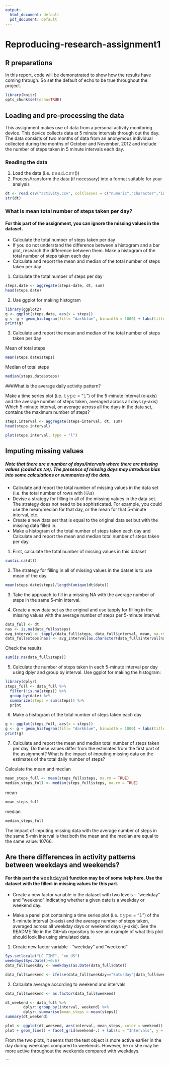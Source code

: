 ```yaml
---
output:
  html_document: default
  pdf_document: default
---
```

Reproducing-research-assignment1
===========================================

## R preparations
 In this report, code will be demonstrated to show how the results have coming through. So set the default of echo to be true throughout the project.
```r
library(knitr)
opts_chunk$set(echo=TRUE)
```

## Loading and pre-processing the data
This assignment makes use of data from a personal activity monitoring device. This device collects data at 5 minute intervals through out the day. The data consists of two months of data from an anonymous individual collected during the months of October and November, 2012 and include the number of steps taken in 5 minute intervals each day.

### Reading the data
1. Load the data (i.e. 𝚛𝚎𝚊𝚍.𝚌𝚜𝚟())
2. Process/transform the data (if necessary) into a format suitable for your analysis

```r
dt <- read.csv("activity.csv", colClasses = c("numeric","character","integer"))
str(dt)
```

### What is mean total number of steps taken per day?

#### For this part of the assignment, you can ignore the missing values in the dataset.

- Calculate the total number of steps taken per day
- If you do not understand the difference between a histogram and a bar plot, research the difference between them. Make a histogram of the total number of steps taken each day
- Calculate and report the mean and median of the total number of steps taken per day

1. Calculate the total number of steps per day 
```R
steps.date <- aggregate(steps~date, dt, sum)
head(steps.date)
```
2. Use ggplot for making histogram
```r
library(ggplot2)
g <- ggplot(steps.date, aes(x = steps))
g <- g + geom_histogram(fill= "darkblue", binwidth = 1000) + labs(title = "Histogram of steps per day", x = "steps per day")
print(g)
```

3. Calculate and report the mean and median of the total number of steps taken per day

Mean of total steps 

```r
mean(steps.date$steps)
```

Median of total steps

```r
median(steps.date$steps)
```

###What is the average daily activity pattern?

Make a time series plot (i.e. 𝚝𝚢𝚙𝚎 = "𝚕") of the 5-minute interval (x-axis) and the average number of steps taken, averaged across all days (y-axis)
Which 5-minute interval, on average across all the days in the data set, contains the maximum number of steps?

```R
steps.interval <- aggregate(steps~interval, dt, sum)
head(steps.interval)

plot(steps.interval, type = "l")
```

## Imputing missing values

##### Note that there are a number of days/intervals where there are missing values (coded as 𝙽𝙰). The presence of missing days may introduce bias into some calculations or summaries of the data.

- Calculate and report the total number of missing values in the data set (i.e. the total number of rows with 𝙽𝙰s)
- Devise a strategy for filling in all of the missing values in the data set. The strategy does not need to be sophisticated. For example, you could use the mean/median for that day, or the mean for that 5-minute interval, etc. 
- Create a new data set that is equal to the original data set but with the missing data filled in. 
- Make a histogram of the total number of steps taken each day and Calculate and report the mean and median total number of steps taken per day. 

1. First, calculate the total number of missing values in this dataset

```r
sum(is.na(dt))
```

2. The strategy for filling in all of missing values in the datset is to use mean of the day.

```r
mean(steps.date$steps)/length(unique(dt$date))
```
3. Take the approach to fill in a missing NA with the average number of steps in the same 5-min interval.

4. Create a new data set as the original and use tapply for filling in the missing values with the average number of steps per 5-minute interval:

```r
data_full <- dt
nas <- is.na(data_full$steps)
avg_interval <- tapply(data_full$steps, data_full$interval, mean, na.rm=TRUE, simplify=TRUE)
data_full$steps[nas] <- avg_interval[as.character(data_full$interval[nas])]
```

Check the results
```r
sum(is.na(data_full$steps))
```

5. Calculate the number of steps taken in each 5-minute interval per day using dplyr and group by interval. Use ggplot for making the histogram:

```r
library(dplyr)
steps_full <- data_full %>%
  filter(!is.na(steps)) %>%
  group_by(date) %>%
  summarize(steps = sum(steps)) %>%
  print
```

6. Make a histogram of the total number of steps taken each day 

```r
g <- ggplot(steps_full, aes(x = steps))
g <- g + geom_histogram(fill= "darkblue", binwidth = 1000) + labs(title = "Histogram of steps per day", x = "steps per day")
print(g)
```

7. Calculate and report the mean and median total number of steps taken per day. Do these values differ from the estimates from the first part of the assignment? What is the impact of imputing missing data on the estimates of the total daily number of steps?

 
Calculate the mean and median
```r
mean_steps_full <- mean(steps_full$steps, na.rm = TRUE)
median_steps_full <- median(steps_full$steps, na.rm = TRUE)
```

mean
```r
mean_steps_full
```

median
```r
median_steps_full
```

The impact of imputing missing data with the average number of steps in the same 5-min interval is that both the mean and the median are equal to the same value: 10766.

## Are there differences in activity patterns between weekdays and weekends?
#### For this part the 𝚠𝚎𝚎𝚔𝚍𝚊𝚢𝚜() function may be of some help here. Use the dataset with the filled-in missing values for this part.

- Create a new factor variable in the dataset with two levels – “weekday” and “weekend” indicating whether a given date is a weekday or weekend day.

- Make a panel plot containing a time series plot (i.e. 𝚝𝚢𝚙𝚎 = "𝚕") of the 5-minute interval (x-axis) and the average number of steps taken, averaged across all weekday days or weekend days (y-axis). See the README file in the GitHub repository to see an example of what this plot should look like using simulated data.

1. Create new factor variable - "weekday" and "weekend"
```r
Sys.setlocale("LC_TIME", "en_US") 
weekdays(Sys.Date()+0:6)
data_full$weekday <- weekdays(as.Date(data_full$date))

data_full$weekend <- ifelse(data_full$weekday=="Saturday"|data_full$weekday=="Sunday",1,0)
```

2. Calculate average according to weekend and intervals
```r
data_full$weekend <- as.factor(data_full$weekend)

dt_weekend <- data_full %>%
        dplyr::group_by(interval, weekend) %>%
        dplyr::summarise(mean_steps = mean(steps))
summary(dt_weekend)
```

```r
plot <- ggplot(dt_weekend, aes(interval, mean_steps, color = weekend))
plot + geom_line() + facet_grid(weekend~.) + labs(x = "Intervals", y = "Average Steps", title = "Activity Patterns")
```

From the two plots, it seems that the test object is more active earlier in the day during weekdays compared to weekends. However, he or she may be more active throughout the weekends compared with weekdays. 


```
